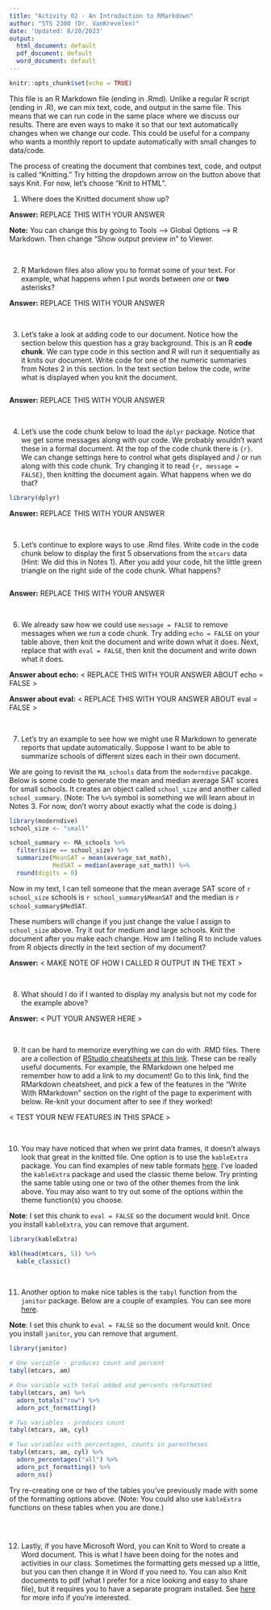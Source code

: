```yaml
---
title: "Activity 02 - An Introduction to RMarkdown"
author: "STS 2300 (Dr. VanKrevelen)"
date: 'Updated: 8/20/2023'
output:
  html_document: default
  pdf_document: default
  word_document: default
---
```


```r
knitr::opts_chunk$set(echo = TRUE)
```

This file is an R Markdown file (ending in .Rmd). Unlike a regular R script (ending in .R), we can mix text, code, and output in the same file. This means that we can run code in the same place where we discuss our results. There are even ways to make it so that our text automatically changes when we change our code. This could be useful for a company who wants a monthly report to update automatically with small changes to data/code.

The process of creating the document that combines text, code, and output is called "Knitting." Try hitting the dropdown arrow on the button above that says Knit. For now, let's choose "Knit to HTML".

1. Where does the Knitted document show up?

**Answer:** REPLACE THIS WITH YOUR ANSWER

**Note:** You can change this by going to Tools --> Global Options --> R Markdown. Then change "Show output preview in" to Viewer.

<br>


2. R Markdown files also allow you to format some of your text. For example, what happens when I put words between *one* or **two** asterisks?

**Answer:** REPLACE THIS WITH YOUR ANSWER

<br>


3. Let's take a look at adding code to our document. Notice how the section below this question has a gray background. This is an R **code chunk**. We can type code in this section and R will run it sequentially as it knits our document. Write code for one of the numeric summaries from Notes 2 in this section. In the text section below the code, write what is displayed when you knit the document.

```r

```

**Answer:** REPLACE THIS WITH YOUR ANSWER

<br>


4. Let's use the code chunk below to load the `dplyr` package. Notice that we get some messages along with our code. We probably wouldn't want these in a formal document. At the top of the code chunk there is `{r}`. We can change settings here to control what gets displayed and / or run along with this code chunk. Try changing it to read `{r, message = FALSE}`, then knitting the document again. What happens when we do that?

```r
library(dplyr)
```

**Answer:** REPLACE THIS WITH YOUR ANSWER

<br>


5. Let's continue to explore ways to use .Rmd files. Write code in the code chunk below to display the first 5 observations from the `mtcars` data (Hint: We did this in Notes 1). After you add your code, hit the little green triangle on the right side of the code chunk. What happens?

```r

```

**Answer:** REPLACE THIS WITH YOUR ANSWER

<br>


6. We already saw how we could use `message = FALSE` to remove messages when we run a code chunk. Try adding `echo = FALSE` on your table above, then knit the document and write down what it does. Next, replace that with `eval = FALSE`, then knit the document and write down what it does.

**Answer about echo:** < REPLACE THIS WITH YOUR ANSWER ABOUT echo = FALSE >

**Answer about eval:** < REPLACE THIS WITH YOUR ANSWER ABOUT eval = FALSE >

<br>


7. Let's try an example to see how we might use R Markdown to generate reports that update automatically. Suppose I want to be able to summarize schools of different sizes each in their own document.

We are going to revisit the `MA_schools` data from the `moderndive` pacakge. Below is some code to generate the mean and median average SAT scores for small schools. It creates an object called `school_size` and another called `school_summary`. (Note: The `%>%` symbol is something we will learn about in Notes 3. For now, don't worry about exactly what the code is doing.)

```r
library(moderndive)
school_size <- "small"

school_summary <- MA_schools %>%
  filter(size == school_size) %>%
  summarize(MeanSAT = mean(average_sat_math), 
            MedSAT = median(average_sat_math)) %>%
  round(digits = 0)
```

Now in my text, I can tell someone that the mean average SAT score of `r school_size` schools is `r school_summary$MeanSAT` and the median is `r school_summary$MedSAT`. 

These numbers will change if you just change the value I assign to `school_size` above. Try it out for medium and large schools. Knit the document after you make each change. How am I telling R to include values from R objects directly in the text section of my document?

**Answer:** < MAKE NOTE OF HOW I CALLED R OUTPUT IN THE TEXT >

<br>


8. What should I do if I wanted to display my analysis but not my code for the example above?

**Answer:** < PUT YOUR ANSWER HERE >

<br>


9. It can be hard to memorize everything we can do with .RMD files. There are a collection of [RStudio cheatsheets at this link](https://www.rstudio.com/resources/cheatsheets/). These can be really useful documents. For example, the RMarkdown one helped me remember how to add a link to my document! Go to this link, find the RMarkdown cheatsheet, and pick a few of the features in the "Write With RMarkdown" section on the right of the page to experiment with below. Re-knit your document after to see if they worked!

< TEST YOUR NEW FEATURES IN THIS SPACE >

<br>


10. You may have noticed that when we print data frames, it doesn't always look that great in the knitted file. One option is to use the `kableExtra` package. You can find examples of new table formats [here](https://cran.r-project.org/web/packages/kableExtra/vignettes/awesome_table_in_html.html). I've loaded the `kableExtra` package and used the classic theme below. Try printing the same table using one or two of the other themes from the link above. You may also want to try out some of the options within the theme function(s) you choose.

**Note**: I set this chunk to `eval = FALSE` so the document would knit. Once you install `kableExtra`, you can remove that argument.

```r
library(kableExtra)

kbl(head(mtcars, 5)) %>%
  kable_classic()
```

<br>


11. Another option to make nice tables is the `tabyl` function from the `janitor` package. Below are a couple of examples. You can see more [here](https://cran.r-project.org/web/packages/janitor/vignettes/tabyls.html).

**Note**: I set this chunk to `eval = FALSE` so the document would knit. Once you install `janitor`, you can remove that argument.

```r
library(janitor)

# One variable - produces count and percent
tabyl(mtcars, am)

# One variable with total added and percents reformatted
tabyl(mtcars, am) %>%
  adorn_totals("row") %>%
  adorn_pct_formatting()

# Two variables - produces count
tabyl(mtcars, am, cyl)

# Two variables with percentages, counts in parentheses
tabyl(mtcars, am, cyl) %>%
  adorn_percentages("all") %>%
  adorn_pct_formatting() %>%
  adorn_ns()
```

Try re-creating one or two of the tables you've previously made with some of the formatting options above. (Note: You could also use `kableExtra` functions on these tables when you are done.)

```r

```

<br>


12. Lastly, if you have Microsoft Word, you can Knit to Word to create a Word document. This is what I have been doing for the notes and activities in our class. Sometimes the formatting gets messed up a little, but you can then change it in Word if you need to. You can also Knit documents to pdf (what I prefer for a nice looking and easy to share file), but it requires you to have a separate program installed. See [here](https://yihui.org/tinytex/) for more info if you're interested.
